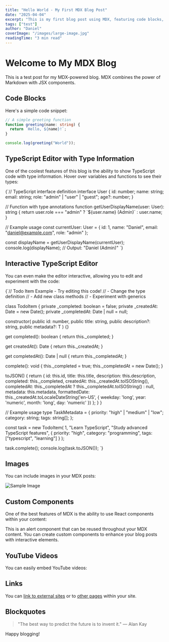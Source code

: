 ```yaml
---
title: "Hello World - My First MDX Blog Post"
date: "2025-04-04"
excerpt: "This is my first blog post using MDX, featuring code blocks, images, and more."
tags: ["test"]
author: "Daniel"
coverImage: "/images/large-image.jpg"
readingTime: "3 min read"
---
```


# Welcome to My MDX Blog

This is a test post for my MDX-powered blog. MDX combines the power of Markdown with JSX components.

## Code Blocks

Here's a simple code snippet:

```ts
// A simple greeting function
function greeting(name: string) {
  return `Hello, ${name}!`;
}

console.log(greeting("World"));
```

## TypeScript Editor with Type Information

One of the coolest features of this blog is the ability to show TypeScript code with type information. Hover over variables and functions to see their types:

<MonacoCodeBlock filename="types-example.ts" id="user-interface-example" language="typescript">
{`// TypeScript interface definition
interface User {
  id: number;
  name: string;
  email: string;
  role: "admin" | "user" | "guest";
  age?: number;
}

// Function with type annotations
function getUserDisplayName(user: User): string {
return user.role === "admin"
? \`\${user.name} (Admin)\`
: user.name;
}

// Example usage
const currentUser: User = {
id: 1,
name: "Daniel",
email: "daniel@example.com",
role: "admin"
};

const displayName = getUserDisplayName(currentUser);
console.log(displayName); // Output: "Daniel (Admin)"
`}

</MonacoCodeBlock>

## Interactive TypeScript Editor

You can even make the editor interactive, allowing you to edit and experiment with the code:

<MonacoCodeBlock filename="interactive-example.ts" editable={true} height="350px" id="todo-item-example" language="typescript">
{`// Todo Item Example - Try editing this code!
// - Change the type definition
// - Add new class methods
// - Experiment with generics

class TodoItem<T> {
private \_completed: boolean = false;
private \_createdAt: Date = new Date();
private \_completedAt: Date | null = null;

constructor(
public id: number,
public title: string,
public description?: string,
public metadata?: T
) {}

get completed(): boolean {
return this.\_completed;
}

get createdAt(): Date {
return this.\_createdAt;
}

get completedAt(): Date | null {
return this.\_completedAt;
}

complete(): void {
this.\_completed = true;
this.\_completedAt = new Date();
}

toJSON() {
return {
id: this.id,
title: this.title,
description: this.description,
completed: this.\_completed,
createdAt: this.\_createdAt.toISOString(),
completedAt: this.\_completedAt ? this.\_completedAt.toISOString() : null,
metadata: this.metadata,
formattedDate: this.\_createdAt.toLocaleDateString('en-US', {
weekday: 'long',
year: 'numeric',
month: 'long',
day: 'numeric'
})
};
}
}

// Example usage
type TaskMetadata = {
priority: "high" | "medium" | "low";
category: string;
tags: string[];
};

const task = new TodoItem<TaskMetadata>(
1,
"Learn TypeScript",
"Study advanced TypeScript features",
{
priority: "high",
category: "programming",
tags: ["typescript", "learning"]
}
);

task.complete();
console.log(task.toJSON());
`}

</MonacoCodeBlock>

## Images

You can include images in your MDX posts:

![Sample Image](/images/placeholder.jpg)

## Custom Components

One of the best features of MDX is the ability to use React components within your content:

<Alert title="Important Information">
  This is an alert component that can be reused throughout your MDX content.
</Alert>

<CalloutBox title="Pro Tip">
  You can create custom components to enhance your blog posts with interactive
  elements.
</CalloutBox>

## YouTube Videos

You can easily embed YouTube videos:

<YouTube id="dQw4w9WgXcQ" title="Never Gonna Give You Up" />

## Links

You can [link to external sites](https://nextjs.org) or to [other pages](/blog) within your site.

## Blockquotes

> "The best way to predict the future is to invent it."
> — Alan Kay

Happy blogging!
